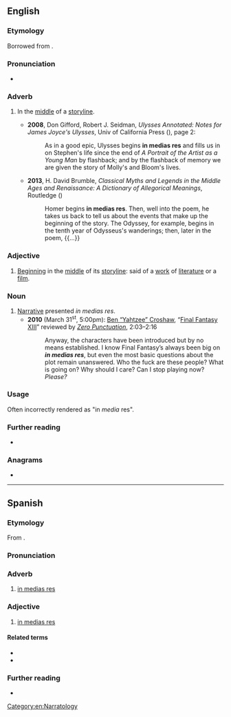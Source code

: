 ==English==

===Etymology===
Borrowed from {{bor|en|la|[[in]] [[mediās]] [[rēs]]|lit=into the middle of things}}.

===Pronunciation===
* {{IPA|en|/ɪn ˌmiːdɪəs ˈɹeɪz/}}

===Adverb===
{{en-adv|-|head=in medias res}}

# In the [[middle]] of a [[storyline]].
#: {{syn|en|in-between}}
#: {{coordinate terms|en|ab ovo}}
#: {{ux|en|This novel begins '''in medias res'''.}}
#* '''2008''', Don Gifford, Robert J. Seidman, ''Ulysses Annotated: Notes for James Joyce's Ulysses'', Univ of California Press ({{ISBN|9780520253971}}), page 2:
#*: As in a good epic, Ulysses begins '''in medias res''' and fills us in on Stephen's life since the end of ''A Portrait of the Artist as a Young Man'' by flashback; and by the flashback of memory we are given the story of Molly's and Bloom's lives.
#* '''2013''', H. David Brumble, ''Classical Myths and Legends in the Middle Ages and Renaissance: A Dictionary of Allegorical Meanings'', Routledge ({{ISBN|9781136797378}})
#*: Homer begins '''in medias res'''. Then, well into the poem, he takes us back to tell us about the events that make up the beginning of the story. The Odyssey, for example, begins in the tenth year of Odysseus's wanderings; then, later in the  poem, {{...}}

===Adjective===
{{en-adj|-|head=in medias res}}

# [[begin|Beginning]] in the [[middle]] of its [[storyline]]: said of a [[work]] of [[literature]] or a [[film]].
#: {{ux|en|Although not strictly '''in medias res''', the film uses flashbacks extensively.}}

===Noun===
{{en-noun|-|head=in medias res}}

# [[narrative|Narrative]] presented ''in medias res''.
#* '''2010''' (March 31<sup>st</sup>, 5:00pm): <span class="plainlinks">[https://web.archive.org/web/20200127051219/http://www.escapistmagazine.com/profiles/view/Yahtzee%20Croshaw Ben “Yahtzee” Croshaw], “[https://web.archive.org/web/20130420020848/http://www.escapistmagazine.com/videos/view/zero-punctuation/1569-Final-Fantasy-XIII Final Fantasy XIII]” reviewed by ''[http://www.escapistmagazine.com/videos/view/zero-punctuation Zero Punctuation]''</span>, 2:03–2:16
#*: Anyway, the characters have been introduced but by no means established. I know Final Fantasy’s always been big on '''''in medias res''''', but even the most basic questions about the plot remain unanswered. Who the fuck are these people? What is going on? Why should I care? Can I stop playing now? ''Please?''

===Usage===
Often incorrectly rendered as "in ''media'' res".

===Further reading===
* {{pedia}}

===Anagrams===
* {{anagrams|en|a=adeeiimnrss|sideramines}}

[[Category:en:Narratology]]

----

==Spanish==
{{wikipedia|lang=es}}

===Etymology===
From {{bor|es|la|[[in]] [[medium|mediās]] [[rēs]]|lit=into the middle of things}}.

===Pronunciation===
{{es-IPA}}

===Adverb===
{{es-adv|head=in medias res}}

# [[#English|in medias res]]

===Adjective===
{{es-adj|head=in medias res|inv=1}}

# [[#English|in medias res]]

====Related terms====
* {{l|es|ab initio}}
* {{l|es|ab ovo}}

===Further reading===
* {{R:es:DRAE}}
